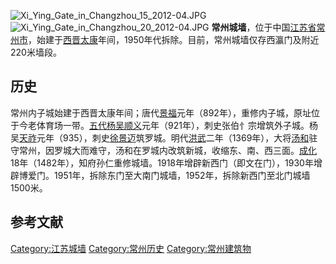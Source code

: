 [[File:Xi_Ying_Gate_in_Changzhou_15_2012-04.JPG|right]]
[[File:Xi_Ying_Gate_in_Changzhou_20_2012-04.JPG|right]]
'''常州城墙'''，位于中国[[江苏省|江苏省]][[常州市|常州市]]，始建于[[西晋|西晋]][[太康_(西晋)|太康]]年间，1950年代拆除。目前，常州城墙仅存西瀛门及附近220米墙段。

== 历史 ==
常州内子城始建于西晋太康年间；唐代[[景福_(唐朝)|景福]]元年（892年），重修内子城，原址位于今老体育场一带。[[五代|五代]][[杨吴|杨吴]][[顺义_(南吴)|顺义]]元年（921年），刺史张伯忄宗增筑外子城。杨吴[[天祚|天祚]]元年（935），刺史[[徐景迈|徐景迈]]筑罗城。明代[[洪武|洪武]]二年（1369年），大将[[汤和|汤和]]驻守常州，因罗城大而难守，汤和在罗城内改筑新城，收缩东、南、西三面。[[成化|成化]]18年（1482年），知府孙仁重修城墙。1918年增辟新西门（即文在门），1930年增辟博爱门。1951年，拆除东门至大南门城墙，1952年，拆除新西门至北门城墙1500米。

==参考文献==
{{reflist}}
{{江苏小作品}}
{{DEFAULTSORT:C}}
{{江苏省境内的古城墙}}

[[Category:江苏城墙|Category:江苏城墙]]
[[Category:常州历史|Category:常州历史]]
[[Category:常州建筑物|Category:常州建筑物]]